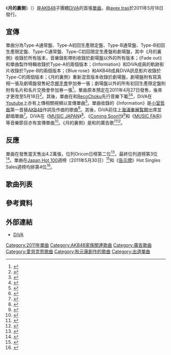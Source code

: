 {{Infobox Single
| Name           = 月的裏側
| Cover=月の裏側.jpg
| Artist         = [[DiVA|DiVA]]
| Album          =
| A-side         =
| B-side         = 《Fade out》<br />《Information》（{{lang|ja|インフォメーション}}）<br />《[[Team_K_2nd_Stage「青春女孩」|Blue rose]]》
| Released       = 2011年5月18日
| Format         = [[單曲|單曲]]
| Recorded       = 2011年
| Genre          = [[J-POP|J-POP]]
| Length         = 18:16（Type-A）<br />17:50（Type-B）<br />17:44（Type-C）<br />17:44（劇場盤）
| Label          = [[avex_trax|avex trax]]
| Writer         = [[秋元康|秋元康]]<br />森咲奈央<br />伊藤心太郎<br />[[小室哲哉|小室哲哉]]<br />上田晃司
| Producer       = 秋元康
| Certification  =
| Chart position =
* [[Oricon公信榜|Oricon]]週榜第3位（2011年5月30日）
* Oricon月榜第9位（2011年5月）
* [[Japan_Hot_100|Japan Hot 100]]週榜第4位（2011年5月30日）
*《[[告示牌_(雜誌)|告示牌]]》Hot Singles Sales週榜第4位（2011年5月30日）
| Last single    =  
| This single    =  《'''月的裏側'''》<br/>（2011年）
| Next single    =  《[[Cry|Cry]]》<br/>（2011年）
| Misc           =
}}

《'''月的裏側'''》（{{lang-ja|月の裏側}}）是[[AKB48|AKB48]]子團體[[DiVA|DiVA]]的首張[[單曲|單曲]]，由[[avex_trax|avex trax]]於2011年5月18日發行。

==宣傳==
單曲分為Type-A通常盤、Type-A初回生產限定盤、Type-B通常盤、Type-B初回生產限定盤、Type-C通常盤、Type-C初回限定生產盤和劇場盤，其中《月的裏側》收錄於所有版本，音樂錄影帶則收錄於劇場盤以外的所有版本；《Fade out》和單曲製作特輯收錄於Type-A的兩個版本；《Information》和DiVA成員的軌跡影片收錄於Type-B的兩個版本；《Blue rose》和AKB48成員DiVA訊息影片收錄於Type-C的兩個版本；《月的裏側》重新混音版本收錄於劇場盤，劇場盤附有寫真相一張及劇場盤發售紀念[[握手會|握手會]]參加券一張；劇場盤以外的所有初回生產限定盤則附有名片和名片交換會參加券一張<ref>{{cite web |language=ja |url=http://avexnet.or.jp/diva/discography/ |script-title=ja:月の裏側 |publisher=Avex trax |date=2011-05-18 |accessdate=2011-07-04 |archive-date=2011-08-14 |archive-url=https://web.archive.org/web/20110814131325/http://avexnet.or.jp/diva/discography/ |dead-url=no }}</ref>，單曲原本預定在2011年4月27日發售，後來才更改至5月18日<ref>{{cite web|language=ja|url=http://avexnet.or.jp/diva/news/20110401.html |script-title=ja:発売日変更のお知らせ |publisher=Avex trax |date=2011-04-01 |accessdate=2011-07-04 |deadurl=yes |archiveurl=https://web.archive.org/web/20110412192513/http://avexnet.or.jp/diva/news/20110401.html |archivedate=2011-04-12 }}</ref>。其後，單曲在{{Link-ja|GyaO!|GyaO!}}和[[RecoChoku|RecoChoku]]先行音樂下載<ref>{{cite web|language=ja |url=http://avexnet.or.jp/diva/news/20110404.html |script-title=ja:GyaO!にてDiVA「月の裏側」ミュージックビデオ(short ver.)を独占配信決定！ |publisher=Avex trax |date=2011-04-04 |accessdate=2011-07-04 |deadurl=yes |archiveurl=https://web.archive.org/web/20110412193436/http://avexnet.or.jp/diva/news/20110404.html |archivedate=2011-04-12 }}</ref><ref>{{cite web|language=ja |url=http://avexnet.or.jp/diva/news/20110406.html |script-title=ja:「月の裏側」着うた®4月13日(水)より配信決定！ |publisher=Avex trax |date=2011-04-06 |accessdate=2011-07-04 |deadurl=yes |archiveurl=https://web.archive.org/web/20110412193648/http://avexnet.or.jp/diva/news/20110406.html |archivedate=2011-04-12 }}</ref>，DiVA在[[Youtube|Youtube]]上亦有上傳相關視頻以宣傳單曲<ref>{{cite web|language=ja |url=http://avexnet.or.jp/diva/news/20110412.html |script-title=ja:DiVA / 「月の裏側」MVショートver. YouTubeにて公開中！ |publisher=Avex trax |date=2011-04-12 |accessdate=2011-07-04 |deadurl=yes |archiveurl=https://web.archive.org/web/20110818142521/http://avexnet.or.jp/diva/news/20110412.html |archivedate=2011-08-18 }}</ref>。單曲收錄的《Information》是[[小室哲哉|小室哲哉]]第一首替[[AKB48|AKB48]]作詞及作曲的歌曲<ref>{{cite web |language=ja |url=https://natalie.mu/music/news/47781 |script-title=ja:AKB48新ユニットDiVAに小室哲哉が楽曲提供 |publisher=Natalie |date=2011-04-13 |accessdate=2011-07-04 |archive-date=2018-01-02 |archive-url=https://web.archive.org/web/20180102132313/https://natalie.mu/music/news/47781 |dead-url=no }}</ref>。其後，DiVA前往[[上海浦東展覧館|上海浦東展覧館]]出席{{Link-ja|神戶時尚展|神戸コレクション|神戶時尚展在上海}}並獻唱單曲<ref>{{cite web |language=ja |url=https://www.oricon.co.jp/news/86777/full/ |script-title=ja:AKB派生ユニットDiVA、初の中国ライブでデビュー曲披露 |publisher=Oricon News |date=2011-04-18 |accessdate=2011-07-04 |archive-date=2018-01-03 |archive-url=https://web.archive.org/web/20180103014624/https://www.oricon.co.jp/news/86777/full/ |dead-url=no }}</ref>。DiVA在《[[MUSIC_JAPAN|MUSIC JAPAN]]》<ref>{{cite web |language=ja |url=https://natalie.mu/music/news/49006 |script-title=ja:次回「MJ」でKREVA、DiVA、May'n、吉川友が新曲披露 |publisher=Natalie |date=2011-05-06 |accessdate=2011-07-04 |archive-date=2021-01-21 |archive-url=https://web.archive.org/web/20210121215353/https://natalie.mu/music/news/49006 |dead-url=no }}</ref>、《[[Coming_Soon!!|Coming Soon!!]]》<ref>{{cite web |language=ja |url=https://natalie.mu/music/news/49401 |script-title=ja:中居司会「カミスン！」に阿部真央、矢井田瞳、Perfumeら6組 |publisher=Natalie |date=2011-05-15 |accessdate=2011-07-04 |archive-date=2018-01-02 |archive-url=https://web.archive.org/web/20180102132315/https://natalie.mu/music/news/49401 |dead-url=no }}</ref>和《[[MUSIC_FAIR|MUSIC FAIR]]》等音樂節目亦有宣傳單曲<ref>{{cite web |language=ja |url=https://natalie.mu/music/news/49798 |script-title=ja:MフェアにAKB48、Perfume、FTISLAND、加藤いづみ他 |publisher=Natalie |date=2011-05-20 |accessdate=2011-07-04 |archive-date=2018-01-02 |archive-url=https://web.archive.org/web/20180102132320/https://natalie.mu/music/news/49798 |dead-url=no }}</ref>。《月的裏側》是{{Link-ja|學校法人龍馬學園|学校法人龍馬学園}}和{{Link-ja|學校法人中西學園|学校法人中西学園}}的廣告歌<ref>{{cite web|language=ja|url=http://www.ryoma.ac.jp/cm2012.html|script-title=ja:龍馬学園のCM|publisher=学校法人龍馬学園|date=2011-05-20|accessdate=2011-07-04|archive-url=https://web.archive.org/web/20111202141314/http://www.ryoma.ac.jp/cm2012.html|archive-date=2011-12-02|dead-url=yes}}</ref><ref>{{cite web|language=ja|url=http://www.nsc.ac.jp/|script-title=ja:学校法人中西学園|publisher=学校法人中西学園|date=2011-05-20|accessdate=2011-07-04|archive-date=2021-01-27|archive-url=https://web.archive.org/web/20210127213659/http://www.nsc.ac.jp/|dead-url=no}}</ref>。

==反應==
單曲在發售當天售出4.2萬張，位列Oricon日榜第二位<ref>{{cite web|language=ja|url=http://headlines.yahoo.co.jp/hl?a=20110518-00000333-oric-musi |script-title=ja:AKB48派生ユニットDiVA、Perfume、2PMが上位争い！ |publisher=Yahoo Japan |date=2011-05-19 |accessdate=2011-07-04 |archiveurl=https://web.archive.org/web/20110522110734/http://headlines.yahoo.co.jp/hl?a=20110518-00000333-oric-musi |archivedate=2011-05-22 |deadurl=yes }}</ref>，最終位列週榜第3位<ref>{{cite web|language=ja|author=|authorlink=|coauthors=|date=2011-05-30|url=http://www.oricon.co.jp/search/result.php?kbn=js&types=rnk&year=2011&month=5&week=5&submit4.x=10&submit4.y=24|script-title=ja:2011年06月第1週の邦楽シングルランキング情報|work=オリコンチャート|pages=|publisher=オリコン|accessdate=2011-05-26|archive-date=2014-03-03|archive-url=https://web.archive.org/web/20140303180431/http://www.oricon.co.jp/search/result.php?kbn=js&types=rnk&year=2011&month=5&week=5&submit4.x=10&submit4.y=24|dead-url=no}}</ref>。單曲在[[Japan_Hot_100|Japan Hot 100]]週榜（2011年5月30日）<ref>{{cite web|language=ja|author=|authorlink=|coauthors=|date=2011-05-30|url=http://www.anapnet.com/holik/ent/chart_j/1154|script-title=ja:Billboard JAPANチャート|work=HOLIK|pages=|publisher=[[アナップ|アナップ]]|accessdate=2011-05-26|archive-date=2020-10-25|archive-url=https://web.archive.org/web/20201025085525/https://www.anapnet.com/holik/ent/chart_j/1154|dead-url=yes}}</ref>和《[[告示牌_(雜誌)|告示牌]]》Hot Singles Sales週榜均排第4位<ref>{{cite web|language=ja|author=|authorlink=|coauthors=|date=2011-05-30|url=http://www.billboard-japan.com/system/jp_charts/sales/|script-title=ja:Hot Singles Sales|format=|doi=|work=|pages=|publisher=|archiveurl=https://www.webcitation.org/5l2k5Aucn?url=http://www.billboard-japan.com/system/jp_charts/sales/|archivedate=2009-11-04|accessdate=2011-05-26|quote=|deadurl=yes}}</ref>。

==歌曲列表==
{{tracklist
| headline        =Type-A
| extra_column    = 編曲
| total_length    =18:16
| title1          = 月的裏側
| writer1         = [[秋元康|秋元康]]和森咲奈央
| extra1          =Earth Pine Productions.
| length1         = 4:26
| title2          = Fade out
| writer2         =秋元康和伊藤心太郎
| extra2          = Earth Pine Productions.
| length2         =4:42
| title3          =月的裏側（純音樂）
| writer3         = 秋元康和森咲奈央
| extra3          = Earth Pine Productions.
| length3         = 4:26
| title4          = Fade out（純音樂）
| writer4         = 秋元康和伊藤心太郎
| extra4          = Earth Pine Productions.
| length4         =  4:42
}}

{{tracklist
| headline        =Type-B
| extra_column    = 編曲
| total_length    =17:50
| title1          = 月的裏側
| writer1         = 秋元康和森咲奈央
| extra1          =Earth Pine Productions.
| length1         = 4:26
| title2          = Information
| writer2         =[[小室哲哉|小室哲哉]]
| extra2          = 小室哲哉和{{Link-ja|久保Cozy|久保こーじ}}
| length2         =4:29
| title3          =月的裏側（純音樂）
| writer3         = 秋元康和森咲奈央
| extra3          = Earth Pine Productions.
| length3         = 4:26
| title4          = Information（純音樂）
| writer4         = 小室哲哉
| extra4          = 小室哲哉和久保Cozy
| length4         =   4:29
}}

{{tracklist
| headline        =Type-C
| extra_column    = 編曲
| total_length    =17:44
| title1          = 月的裏側
| writer1         = 秋元康和森咲奈央
| extra1          =Earth Pine Productions.
| length1         = 4:26
| title2          = Blue rose
| writer2         =秋元康和上田晃司
| extra2          = 松井寛
| length2         =4:26
| title3          =月的裏側（純音樂）
| writer3         = 秋元康和森咲奈央
| extra3          = Earth Pine Productions.
| length3         = 4:26
| title4          = Blue rose（純音樂）
| writer4         = 秋元康和上田晃司
| extra4          = 松井寛
| length4         =4:26
}}

{{tracklist
| headline        =劇場盤
| extra_column    = 編曲
| total_length    =17:44
| title1          = 月的裏側
| writer1         = 秋元康和森咲奈央
| extra1          =Earth Pine Productions.
| length1         = 4:26
| title2          = 月的裏側（重新混音版本）
| writer2         =秋元康和森咲奈央
| extra2          = Earth Pine Productions.
| length2         =4:26
| title3          =月的裏側（純音樂）
| writer3         = 秋元康和森咲奈央
| extra3          = Earth Pine Productions.
| length3         = 4:26
| title4          = 月的裏側（重新混音版本，純音樂）
| writer4         = 秋元康和森咲奈央
| extra4          =  Earth Pine Productions.
| length4         =4:26
}}

==參考資料==
{{reflist}}

==外部連結==
*[http://avex.jp/diva/ DiVA] {{Wayback|url=http://avex.jp/diva/ |date=20141001193420 }}

{{AKB48歌曲}}

{{DEFAULTSORT:Tsuki no Uragawa}}
[[Category:2011年單曲|Category:2011年單曲]]
[[Category:AKB48家族關連歌曲|Category:AKB48家族關連歌曲]]
[[Category:廣告歌曲|Category:廣告歌曲]]
[[Category:愛貝克思歌曲|Category:愛貝克思歌曲]]
[[Category:秋元康創作的歌曲|Category:秋元康創作的歌曲]]
[[Category:出道單曲|Category:出道單曲]]